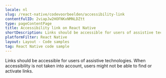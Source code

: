 ```yaml
---
locale: nl
slug: /react-native/codevoorbeelden/accessibility-link
contentfulID: 2viapJw2HOFNKxNMNLDZtt
type: pageContentPage
title: Accessibility link on React Native
shortDescription: Links should be accessible for users of assistive technologies.
platformFilter: React Native
layout: Layout - Code samples
tag: React Native code sample
---
```


Links should be accessible for users of assistive technologies. When accessibility is not taken into account, users might not be able to find or activate links.

<CodeSample id="accessibility-link" locale="nl" platform="react native"/>